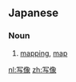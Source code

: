==Japanese==
{{ja-kanjitab|しゃ|ぞう|yomi=on}}

===Noun===
{{ja-noun|しゃぞう|kyu=寫像}}

# {{lb|ja|mathematics|sort=しゃぞう}} [[mapping]], [[map]]

[[nl:写像]]
[[zh:写像]]